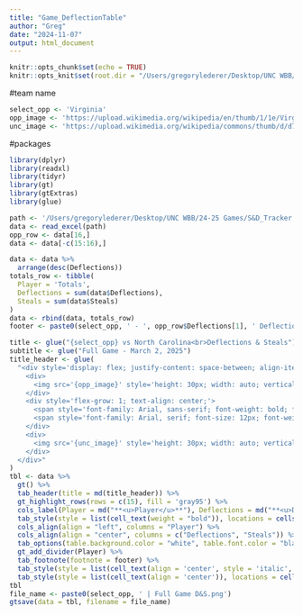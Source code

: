 ```yaml
---
title: "Game_DeflectionTable"
author: "Greg"
date: "2024-11-07"
output: html_document
---
```


```r
knitr::opts_chunk$set(echo = TRUE)
knitr::opts_knit$set(root.dir = "/Users/gregorylederer/Desktop/UNC WBB/24-25 Games")
```

#team name
```r
select_opp <- 'Virginia'
opp_image <- 'https://upload.wikimedia.org/wikipedia/en/thumb/1/1e/Virginia_Cavaliers_logo.svg/1200px-Virginia_Cavaliers_logo.svg.png'
unc_image <- 'https://upload.wikimedia.org/wikipedia/commons/thumb/d/d7/North_Carolina_Tar_Heels_logo.svg/400px-North_Carolina_Tar_Heels_logo.svg.png'
```

#packages
```r
library(dplyr)
library(readxl)
library(tidyr)
library(gt)
library(gtExtras)
library(glue)
```

```r
path <- '/Users/gregorylederer/Desktop/UNC WBB/24-25 Games/S&D_Tracker.xlsx'
data <- read_excel(path)
opp_row <- data[16,]
data <- data[-c(15:16),]

data <- data %>%
  arrange(desc(Deflections))
totals_row <- tibble(
  Player = 'Totals',
  Deflections = sum(data$Deflections),
  Steals = sum(data$Steals)
)
data <- rbind(data, totals_row)
footer <- paste0(select_opp, ' - ', opp_row$Deflections[1], ' Deflections - ', opp_row$Steals[1], ' Steals')

title <- glue("{select_opp} vs North Carolina<br>Deflections & Steals")
subtitle <- glue("Full Game - March 2, 2025")
title_header <- glue(
  "<div style='display: flex; justify-content: space-between; align-items: center; background-color: #ffffff; padding: 10px; border-radius: 5px;'>
    <div>
      <img src='{opp_image}' style='height: 30px; width: auto; vertical-align: middle;'>
    </div>
    <div style='flex-grow: 1; text-align: center;'>
      <span style='font-family: Arial, sans-serif; font-weight: bold; font-size: 18px; line-height: 1.2; text-decoration: underline;'>{title}</span><br>
      <span style='font-family: Arial, serif; font-size: 12px; font-weight: normal; line-height: 1.2; font-style: italic;'>{subtitle}</span>
    </div>
    <div>
      <img src='{unc_image}' style='height: 30px; width: auto; vertical-align: middle;'>
    </div>
  </div>"
)
tbl <- data %>%
  gt() %>%
  tab_header(title = md(title_header)) %>%
  gt_highlight_rows(rows = c(15), fill = 'gray95') %>%
  cols_label(Player = md("**<u>Player</u>**"), Deflections = md("**<u>Deflections</u>**"), Steals = md("**<u>Steals</u>**")) %>%
  tab_style(style = list(cell_text(weight = "bold")), locations = cells_body(columns = "Player")) %>%
  cols_align(align = "left", columns = "Player") %>%
  cols_align(align = "center", columns = c("Deflections", "Steals")) %>%
  tab_options(table.background.color = "white", table.font.color = "black") %>%
  gt_add_divider(Player) %>%
  tab_footnote(footnote = footer) %>%
  tab_style(style = list(cell_text(align = 'center', style = 'italic', size = px(14))), locations = cells_footnotes()) %>%
  tab_style(style = list(cell_text(align = 'center')), locations = cells_column_labels())
tbl
file_name <- paste0(select_opp, ' | Full Game D&S.png')
gtsave(data = tbl, filename = file_name)
```

